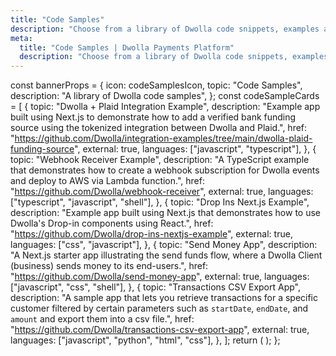 ```yaml
---
title: "Code Samples"
description: "Choose from a library of Dwolla code snippets, examples and apps to learn how to implement certain functions and help accelerate your integration with the Dwolla platform."
meta:
  title: "Code Samples | Dwolla Payments Platform"
  description: "Choose from a library of Dwolla code snippets, examples and apps to learn how to implement certain functions and help accelerate your integration with the Dwolla platform."
---
```



  const bannerProps = {
    icon: codeSamplesIcon,
    topic: "Code Samples",
    description: "A library of Dwolla code samples",
  };
  const codeSampleCards = [
    {
      topic: "Dwolla + Plaid Integration Example",
      description:
        "Example app built using Next.js to demonstrate how to add a verified bank funding source using the tokenized integration between Dwolla and Plaid.",
      href: "https://github.com/Dwolla/integration-examples/tree/main/dwolla-plaid-funding-source",
      external: true,
      languages: ["javascript", "typescript"],
    },
    {
      topic: "Webhook Receiver Example",
      description:
        "A TypeScript example that demonstrates how to create a webhook subscription for Dwolla events and deploy to AWS via Lambda function.",
      href: "https://github.com/Dwolla/webhook-receiver",
      external: true,
      languages: ["typescript", "javascript", "shell"],
    },
    {
      topic: "Drop Ins Next.js Example",
      description:
        "Example app built using Next.js that demonstrates how to use Dwolla's Drop-in components using React.",
      href: "https://github.com/Dwolla/drop-ins-nextjs-example",
      external: true,
      languages: ["css", "javascript"],
    },
    {
      topic: "Send Money App",
      description:
        "A Next.js starter app illustrating the send funds flow, where a Dwolla Client (business) sends money to its end-users.",
      href: "https://github.com/Dwolla/send-money-app",
      external: true,
      languages: ["javascript", "css", "shell"],
    },
    {
      topic: "Transactions CSV Export App",
      description:
        "A sample app that lets you retrieve transactions for a specific customer filtered by certain parameters such as `startDate`, `endDate`, and `amount` and export them into a csv file.",
      href: "https://github.com/Dwolla/transactions-csv-export-app",
      external: true,
      languages: ["javascript", "python", "html", "css"],
    },
  ];
  return (
    <IndexPageGrid
      unfilteredCards={codeSampleCards}
      bannerProps={bannerProps}
    />
  );
};

<CodeSamplesPageGrid />
